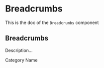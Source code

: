<!--- Breadcrumbs.stories.mdx --->


<Meta
  title="Design System/Atoms/Breadcrumbs"
  component={Breadcrumbs}
/>

# Breadcrumbs

This is the doc of the `Breadcrumbs` component

## Breadcrumbs

Description...

<Canvas>
  <Story name="base">
    <Breadcrumbs label='Category model, name field'>
      <Crumb>Category</Crumb>
      <Crumb>Name</Crumb>
    </Breadcrumbs>
  </Story>
</Canvas>
